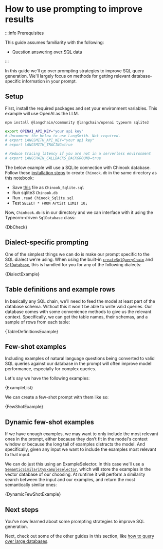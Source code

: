 # How to use prompting to improve results

:::info Prerequisites

This guide assumes familiarity with the following:

- [Question answering over SQL data](/docs/tutorials/sql_qa)

:::

In this guide we'll go over prompting strategies to improve SQL query generation.
We'll largely focus on methods for getting relevant database-specific information in your prompt.

## Setup

First, install the required packages and set your environment variables. This example will use OpenAI as the LLM.

```bash
npm install @langchain/community @langchain/openai typeorm sqlite3
```

```bash
export OPENAI_API_KEY="your api key"
# Uncomment the below to use LangSmith. Not required.
# export LANGSMITH_API_KEY="your api key"
# export LANGSMITH_TRACING=true

# Reduce tracing latency if you are not in a serverless environment
# export LANGCHAIN_CALLBACKS_BACKGROUND=true
```

The below example will use a SQLite connection with Chinook database. Follow these [installation steps](https://database.guide/2-sample-databases-sqlite/) to create `Chinook.db` in the same directory as this notebook:

- Save [this](https://raw.githubusercontent.com/lerocha/chinook-database/master/ChinookDatabase/DataSources/Chinook_Sqlite.sql) file as `Chinook_Sqlite.sql`
- Run sqlite3 `Chinook.db`
- Run `.read Chinook_Sqlite.sql`
- Test `SELECT * FROM Artist LIMIT 10;`

Now, `Chinhook.db` is in our directory and we can interface with it using the Typeorm-driven `SqlDatabase` class:


<CodeBlock language="typescript">{DbCheck}</CodeBlock>

## Dialect-specific prompting

One of the simplest things we can do is make our prompt specific to the SQL dialect we're using.
When using the built-in [`createSqlQueryChain`](https://api.js.langchain.com/functions/langchain.chains_sql_db.createSqlQueryChain.html) and [`SqlDatabase`](https://api.js.langchain.com/classes/langchain.sql_db.SqlDatabase.html), this is handled for you for any of the following dialects:


<CodeBlock language="typescript">{DialectExample}</CodeBlock>

## Table definitions and example rows

In basically any SQL chain, we'll need to feed the model at least part of the database schema.
Without this it won't be able to write valid queries. Our database comes with some convenience methods to give us the relevant context.
Specifically, we can get the table names, their schemas, and a sample of rows from each table:


<CodeBlock language="typescript">{TableDefinitionsExample}</CodeBlock>

## Few-shot examples

Including examples of natural language questions being converted to valid SQL queries against our database in the prompt will often improve model performance, especially for complex queries.

Let's say we have the following examples:


<CodeBlock language="typescript">{ExampleList}</CodeBlock>

We can create a few-shot prompt with them like so:


<CodeBlock language="typescript">{FewShotExample}</CodeBlock>

## Dynamic few-shot examples

If we have enough examples, we may want to only include the most relevant ones in the prompt, either because they don't fit in the model's context window or because the long tail of examples distracts the model.
And specifically, given any input we want to include the examples most relevant to that input.

We can do just this using an ExampleSelector. In this case we'll use a [`SemanticSimilarityExampleSelector`](https://api.js.langchain.com/classes/langchain_core.example_selectors.SemanticSimilarityExampleSelector.html),
which will store the examples in the vector database of our choosing.
At runtime it will perform a similarity search between the input and our examples, and return the most semantically similar ones:


<CodeBlock language="typescript">{DynamicFewShotExample}</CodeBlock>

## Next steps

You've now learned about some prompting strategies to improve SQL generation.

Next, check out some of the other guides in this section, like [how to query over large databases](/docs/how_to/sql_large_db).
